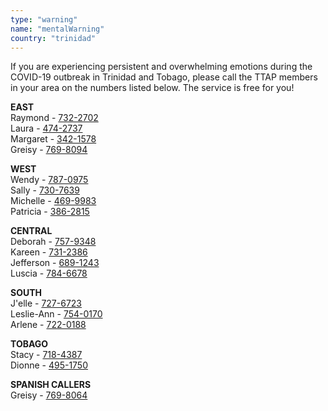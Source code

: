 ```yaml
---
type: "warning"
name: "mentalWarning"
country: "trinidad"
---
```


<p>
  If you are experiencing persistent and overwhelming emotions during the 
  COVID-19 outbreak in Trinidad and Tobago, please call the TTAP members in 
  your area on the numbers listed below. The service is free for you!
</p>
<p>
  <strong>EAST</strong><br/>
  Raymond - <a href="tel:732-2702">732-2702</a><br/>
  Laura - <a href="tel:474-2737">474-2737</a><br/>
  Margaret - <a href="tel:342-1578">342-1578</a><br/>
  Greisy - <a href="tel:769-8094">769-8094</a><br/>
</p>
<p>
  <strong>WEST</strong><br/>
  Wendy - <a href="tel:787-0975">787-0975</a><br/>
  Sally - <a href="tel:730-7639">730-7639</a><br/>
  Michelle - <a href="tel:469-9983">469-9983</a><br/>
  Patricia - <a href="tel:386-2815">386-2815</a><br/>
</p>
<p>
  <strong>CENTRAL</strong><br/>
  Deborah - <a href="tel:757-9348">757-9348</a><br/>
  Kareen - <a href="tel:731-2386">731-2386</a><br/>
  Jefferson - <a href="tel:689-1243">689-1243</a><br/>
  Luscia - <a href="tel:784-6678">784-6678</a><br/>
</p>
<p>
  <strong>SOUTH</strong><br/>
  J&apos;elle - <a href="tel:727-6723">727-6723</a><br/>
  Leslie-Ann - <a href="tel:754-0170">754-0170</a><br/>
  Arlene - <a href="tel:722-0188<">722-0188</a><br/>
</p>
<p>
  <strong>TOBAGO</strong><br/>
  Stacy - <a href="tel:718-4387<">718-4387</a><br/>
  Dionne - <a href="tel:495-1750<">495-1750</a><br/>
</p>
<p>
  <strong>SPANISH CALLERS</strong><br/>
  Greisy - <a href="tel:769-8064<">769-8064</a><br/>
</p>